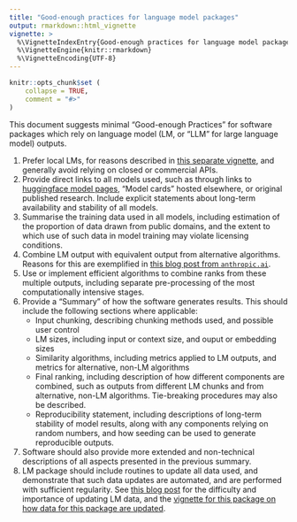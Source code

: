 ```yaml
---
title: "Good-enough practices for language model packages"
output: rmarkdown::html_vignette
vignette: >
  %\VignetteIndexEntry{Good-enough practices for language model packages}
  %\VignetteEngine{knitr::rmarkdown}
  %\VignetteEncoding{UTF-8}
---
```


```r
knitr::opts_chunk$set (
    collapse = TRUE,
    comment = "#>"
)
```

This document suggests minimal "Good-enough Practices" for software packages
which rely on language model (LM, or "LLM" for large language model) outputs.

1. Prefer local LMs, for reasons described in [this separate
   vignette](https://docs.ropensci.org/pkgmatch/articles/why-local-lms.html),
    and generally avoid relying on closed or commercial APIs.
2. Provide direct links to all models used, such as through links to
    [huggingface model pages](https://huggingface.co/models), "Model cards"
    hosted elsewhere, or original published research. Include explicit
    statements about long-term availability and stability of all models.
3. Summarise the training data used in all models, including estimation of the
    proportion of data drawn from public domains, and the extent to which use of
    such data in model training may violate licensing conditions.
4. Combine LM output with equivalent output from alternative algorithms.
    Reasons for this are exemplified in [this blog post from
    `anthropic.ai`](https://www.anthropic.com/news/contextual-retrieval).
5. Use or implement efficient algorithms to combine ranks from these multiple
    outputs, including separate pre-processing of the most computationally
    intensive stages.
6. Provide a "Summary" of how the software generates results. This should
    include the following sections where applicable:
      - Input chunking, describing chunking methods used, and possible user control
      - LM sizes, including input or context size, and ouput or embedding sizes
      - Similarity algorithms, including metrics applied to LM outputs, and
          metrics for alternative, non-LM algorithms
      - Final ranking, including description of how different components are
        combined, such as outputs from different LM chunks and from
        alternative, non-LM algorithms. Tie-breaking procedures may also be
        described.
      - Reproducibility statement, including descriptions of long-term
        stability of model results, along with any components relying on random
        numbers, and how seeding can be used to generate reproducible outputs.
7. Software should also provide more extended and non-technical descriptions of
   all aspects presented in the previous summary.
8. LM package should include routines to update all data used, and demonstrate
    that such data updates are automated, and are performed with sufficient
    regularity. See [this blog
    post](https://www.timescale.com/blog/vector-databases-are-the-wrong-abstraction/)
    for the difficulty and importance of updating LM data, and the [vignette
    for this package on how data for this package are
    updated](https://docs.ropensci.org/pkgmatch/articles/data-caching-and-updating.html).
